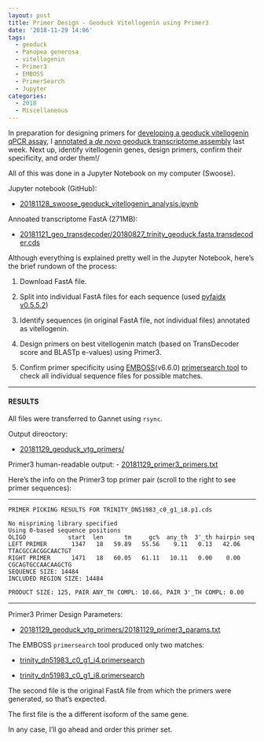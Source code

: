 ```yaml
---
layout: post
title: Primer Design - Geoduck Vitellogenin using Primer3
date: '2018-11-29 14:06'
tags:
  - geoduck
  - Panopea generosa
  - vitellogenin
  - Primer3
  - EMBOSS
  - PrimerSearch
  - Jupyter
categories:
  - 2018
  - Miscellaneous
---
```

In preparation for designing primers for [developing a geoduck vitellogenin qPCR assay](https://github.com/RobertsLab/resources/issues/491), I [annotated a _de novo_ geoduck transcriptome assembly](https://robertslab.github.io/sams-notebook/posts/2018/2018-11-21-Annotation---Geoduck-Transcritpome-with-TransDecoder/) last week. Next up, identify vitellogenin genes, design primers, confirm their specificity, and order them!/

All of this was done in a Jupyter Notebook on my computer (Swoose).


Jupyter notebook (GitHub):

- [20181128_swoose_geoduck_vitellogenin_analysis.ipynb](https://github.com/RobertsLab/code/blob/master/notebooks/sam/20181128_swoose_geoduck_vitellogenin_analysis.ipynb)

Annoated transcriptome FastA (271MB):

- [20181121_geo_transdecoder/20180827_trinity_geoduck.fasta.transdecoder.cds](https://gannet.fish.washington.edu/Atumefaciens/20181121_geo_transdecoder/20180827_trinity_geoduck.fasta.transdecoder.cds)

Although everything is explained pretty well in the Jupyter Notebook, here's the brief rundown of the process:

1. Download FastA file.

2. Split into individual FastA files for each sequence (used [pyfaidx v0.5.5.2](https://github.com/mdshw5/pyfaidx))

3. Identify sequences (in original FastA file, not individual files) annotated as vitellogenin.

4. Design primers on best vitellogenin match (based on TransDecoder score and BLASTp e-values) using Primer3.

5. Confirm primer specificity using [EMBOSS](https://emboss.sourceforge.net/download/)(v6.6.0) [primersearch tool](http://emboss.sourceforge.net/apps/cvs/emboss/apps/primersearch.html) to check all individual sequence files for possible matches.

---

#### RESULTS
All files were transferred to Gannet using ```rsync```.

Output direoctory:

- [20181129_geoduck_vtg_primers/](https://gannet.fish.washington.edu/Atumefaciens/20181129_geoduck_vtg_primers/)


Primer3 human-readable output:
- [20181129_primer3_primers.txt](https://gannet.fish.washington.edu/Atumefaciens/20181129_geoduck_vtg_primers/20181129_primer3_primers.txt)

Here's the info on the Primer3 top primer pair (scroll to the right to see primer sequences):

---

```
PRIMER PICKING RESULTS FOR TRINITY_DN51983_c0_g1_i8.p1.cds

No mispriming library specified
Using 0-based sequence positions
OLIGO            start  len      tm     gc%  any_th  3'_th hairpin seq
LEFT PRIMER       1347   18   59.89   55.56    9.11   0.13   42.06 TTACGCCACGGCAACTGT
RIGHT PRIMER      1471   18   60.05   61.11   10.11   0.00    0.00 CGCAGTGCCAACAAGCTG
SEQUENCE SIZE: 14484
INCLUDED REGION SIZE: 14484

PRODUCT SIZE: 125, PAIR ANY_TH COMPL: 10.66, PAIR 3'_TH COMPL: 0.00
```
---

Primer3 Primer Design Parameters:

- [20181129_geoduck_vtg_primers/20181129_primer3_params.txt](https://gannet.fish.washington.edu/Atumefaciens/20181129_geoduck_vtg_primers/20181129_primer3_params.txt)

The EMBOSS ```primersearch``` tool produced only two matches:

- [trinity_dn51983_c0_g1_i4.primersearch](https://gannet.fish.washington.edu/Atumefaciens/20181129_geoduck_vtg_primers/trinity_dn51983_c0_g1_i4.primersearch)

- [trinity_dn51983_c0_g1_i8.primersearch](https://gannet.fish.washington.edu/Atumefaciens/20181129_geoduck_vtg_primers/trinity_dn51983_c0_g1_i8.primersearch)

The second file is the original FastA file from which the primers were generated, so that's expected.

The first file is the a different isoform of the same gene.

In any case, I'll go ahead and order this primer set.
